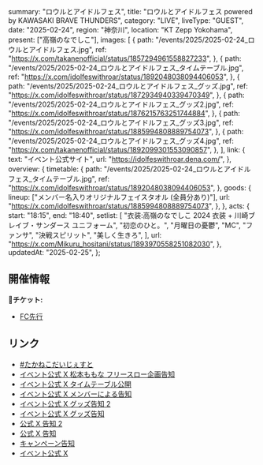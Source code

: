   summary: "ロウルとアイドルフェス",
  title: "ロウルとアイドルフェス powered by KAWASAKI BRAVE THUNDERS",
  category: "LIVE",
  liveType: "GUEST",
  date: "2025-02-24",
  region: "神奈川",
  location: "KT Zepp Yokohama",
  present: ["高嶺のなでしこ"],
  images: [
    {
      path: "/events/2025/2025-02-24_ロウルとアイドルフェス.jpg",
      ref: "https://x.com/takanenofficial/status/1857294961558827233",
    },
    {
      path: "/events/2025/2025-02-24_ロウルとアイドルフェス_タイムテーブル.jpg",
      ref: "https://x.com/idolfeswithroar/status/1892048038094406053",
    },
    {
      path: "/events/2025/2025-02-24_ロウルとアイドルフェス_グッズ.jpg",
      ref: "https://x.com/idolfeswithroar/status/1872934940339470349",
    },
    {
      path: "/events/2025/2025-02-24_ロウルとアイドルフェス_グッズ2.jpg",
      ref: "https://x.com/idolfeswithroar/status/1876215763251744884",
    },
    {
      path: "/events/2025/2025-02-24_ロウルとアイドルフェス_グッズ3.jpg",
      ref: "https://x.com/idolfeswithroar/status/1885994808889754073",
    },
    {
      path: "/events/2025/2025-02-24_ロウルとアイドルフェス_グッズ4.jpg",
      ref: "https://x.com/takanenofficial/status/1892099301553090857",
    },
  ],
  link: {
    text: "イベント公式サイト",
    url: "https://idolfeswithroar.dena.com/",
  },
  overview: {
    timetable: {
      path: "/events/2025/2025-02-24_ロウルとアイドルフェス_タイムテーブル.jpg",
      ref: "https://x.com/idolfeswithroar/status/1892048038094406053",
    },
    goods: {
      lineup: ["メンバー名入りオリジナルフェイスタオル (全員分あり)"],
      url: "https://x.com/idolfeswithroar/status/1885994808889754073",
    },
  },
  acts: {
    start: "18:15",
    end: "18:40",
    setlist: [
      "衣装:高嶺のなでしこ 2024 衣装 + 川崎ブレイブ・サンダース ユニフォーム",
      "初恋のひと。",
      "月曜日の憂鬱",
      "MC",
      "ファンサ",
      "決戦スピリット",
      "美しく生きろ",
    ],
    url: "https://x.com/Mikuru_hositani/status/1893970558251082030",
  },
  updatedAt: "2025-02-25",
};

## 開催情報

**🎫チケット:**

- [FC先行](https://takanekofc.com/topics/members/takaneko/5hxl2z6je7u7er5y.html)

## リンク

- [#たかねこだいじぇすと](https://x.com/takanenofficial/status/1894019972105490664)
- [イベント公式 X 松本ももな フリースロー企画告知](https://x.com/idolfeswithroar/status/1893212478676533379)
- [イベント公式 X タイムテーブル公開](https://x.com/idolfeswithroar/status/1892048038094406053)
- [イベント公式 X メンバーによる告知](https://x.com/idolfeswithroar/status/1887792849388978638)
- [イベント公式 X グッズ告知 2](https://x.com/idolfeswithroar/status/1885994808889754073)
- [イベント公式 X グッズ告知](https://x.com/idolfeswithroar/status/1872934940339470349)
- [公式 X 告知 2](https://x.com/takanenofficial/status/1892099301553090857)
- [公式 X 告知](https://x.com/takanenofficial/status/1857294961558827233)
- [キャンペーン告知](https://x.com/idolfeswithroar/status/1857259465072115828)
- [イベント公式 X](https://x.com/idolfeswithroar/)
